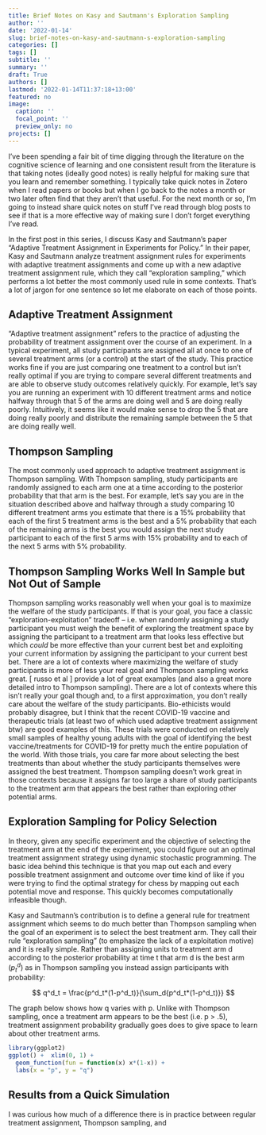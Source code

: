 ---
title: Brief Notes on Kasy and Sautmann's Exploration Sampling
author: ''
date: '2022-01-14'
slug: brief-notes-on-kasy-and-sautmann-s-exploration-sampling
categories: []
tags: []
subtitle: ''
summary: ''
draft: True
authors: []
lastmod: '2022-01-14T11:37:18+13:00'
featured: no
image:
  caption: ''
  focal_point: ''
  preview_only: no
projects: []
---

I’ve been spending a fair bit of time digging through the literature on the cognitive science of learning and one consistent result from the literature is that taking notes (ideally good notes) is really helpful for making sure that you learn and remember something. I typically take quick notes in Zotero when I read papers or books but when I go back to the notes a month or two later often find that they aren’t that useful. For the next month or so, I’m going to instead share quick notes on stuff I’ve read through blog posts to see if that is a more effective way of making sure I don’t forget everything I’ve read. 

In the first post in this series, I discuss Kasy and Sautmann’s paper “Adaptive Treatment Assignment in Experiments for Policy.” In their paper, Kasy and Sautmann analyze treatment assignment rules for experiments with adaptive treatment assignments and come up with a new adaptive treatment assignment rule, which they call “exploration sampling,” which performs a lot better the most commonly used rule in some contexts. That’s a lot of jargon for one sentence so let me elaborate on each of those points. 


## Adaptive Treatment Assignment 

“Adaptive treatment assignment” refers to the practice of adjusting the probability of treatment assignment over the course of an experiment. In a typical experiment, all study participants are assigned all at once to one of several treatment arms (or a control) at the start of the study. This practice works fine if you are just comparing one treatment to a control but isn’t really optimal if you are trying to compare several different treatments and are able to observe study outcomes relatively quickly. For example, let’s say you are running an experiment with 10 different treatment arms and notice halfway through that 5 of the arms are doing well and 5 are doing really poorly. Intuitively, it seems like it would make sense to drop the 5 that are doing really poorly and distribute the remaining sample between the 5 that are doing really well. 

## Thompson Sampling

The most commonly used approach to adaptive treatment assignment is Thompson sampling. With Thompson sampling, study participants are randomly assigned to each arm one at a time according to the posterior probability that that arm is the best. For example, let’s say you are in the situation described above and halfway through a study comparing 10 different treatment arms you estimate that there is a 15% probability that each of the first 5 treatment arms is the best and a 5% probability that each of the remaining arms is the best you would assign the next study participant to each of the first 5 arms with 15% probability and to each of the next 5 arms with 5% probability. 
 
## Thompson Sampling Works Well In Sample but Not Out of Sample

Thompson sampling works reasonably well when your goal is to maximize the welfare of the study participants. If that is your goal, you face a classic “exploration-exploitation” tradeoff – i.e. when randomly assigning a study participant you must weigh the benefit of exploring the treatment space by assigning the participant to a treatment arm that looks less effective but which *could* be more effective than your current best bet and exploiting your current information by assigning the participant to your current best bet. There are a lot of contexts where maximizing the welfare of study participants is more of less your real goal and Thompson sampling works great. [ russo et al ] provide a lot of great examples (and also a great more detailed intro to Thompson sampling).
There are a lot of contexts where this isn’t really your goal though and, to a first approximation, you don’t really care about the welfare of the study participants. Bio-ethicists would probably disagree, but I think that the recent COVID-19 vaccine and therapeutic trials (at least two of which used adaptive treatment assignment btw) are good examples of this. These trials were conducted on relatively small samples of healthy young adults with the goal of identifying the best vaccine/treatments for COVID-19 for pretty much the entire population of the world. With those trials, you care far more about selecting the best treatments than about whether the study participants themselves were assigned the best treatment. Thompson sampling doesn’t work great in those contexts because it assigns far too large a share of study participants to the treatment arm that appears the best rather than exploring other potential arms.

## Exploration Sampling for Policy Selection

In theory, given any specific experiment and the objective of selecting the treatment arm at the end of the experiment, you could figure out an optimal treatment assignment strategy using dynamic stochastic programming. The basic idea behind this technique is that you map out each and every possible treatment assignment and outcome over time kind of like if you were trying to find the optimal strategy for chess by mapping out each potential move and response. This quickly becomes computationally infeasible though.

Kasy and Sautmann’s contribution is to define a general rule for treatment assignment which seems to do much better than Thompson sampling when the goal of an experiment is to select the best treatment arm. They call their rule “exploration sampling” (to emphasize the lack of a exploitation motive) and it is really simple. Rather than assigning units to treatment arm d according to the posterior probability at time t that arm d is the best arm ($p^d_t$) as in Thompson sampling you instead assign participants with probability:

$$ q^d_t = \frac{p^d_t*(1-p^d_t)}{\sum_d{p^d_t*(1-p^d_t)}} $$

The graph below shows how q varies with p. Unlike with Thompson sampling, once a treatment arm appears to be the best (i.e. p > .5), treatment assignment probability gradually goes does to give space to learn about other treatment arms. 

```{r}
library(ggplot2)
ggplot() +  xlim(0, 1) + 
  geom_function(fun = function(x) x*(1-x)) +
  labs(x = "p", y = "q")

```

 
## Results from a Quick Simulation

I was curious how much of a difference there is in practice between regular treatment assignment, Thompson sampling, and 

